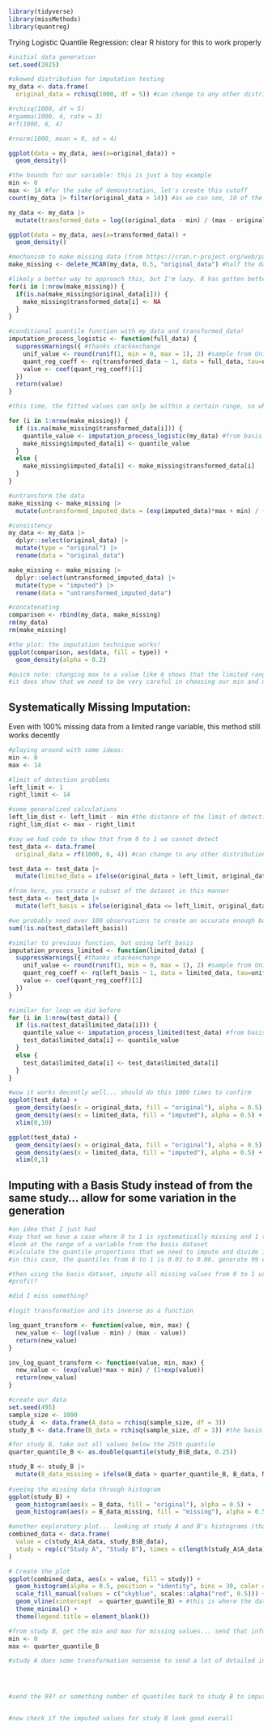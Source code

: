 ```r
library(tidyverse)
library(missMethods)
library(quantreg)
```

Trying Logistic Quantile Regression: clear R history for this to work properly

```r
#initial data generation
set.seed(2025)

#skewed distribution for imputation testing
my_data <- data.frame(
  original_data = rchisq(1000, df = 5)) #can change to any other distribution: try F and gamma?

#rchisq(1000, df = 5)
#rgamma(1000, 4, rate = 3)
#rf(1000, 6, 4)

#rnorm(1000, mean = 0, sd = 4)

ggplot(data = my_data, aes(x=original_data)) +
  geom_density()
```

```r
#the bounds for our variable: this is just a toy example
min <- 0
max <- 14 #for the sake of demonstration, let's create this cutoff
count(my_data |> filter(original_data > 14)) #as we can see, 10 of the 1000 obs are out of the range

my_data <- my_data |>
  mutate(transformed_data = log((original_data - min) / (max - original_data)))

ggplot(data = my_data, aes(x=transformed_data)) +
  geom_density()
```

```r
#mechanism to make missing data (from https://cran.r-project.org/web/packages/missMethods/vignettes/Generating-missing-values.html)
make_missing <- delete_MCAR(my_data, 0.5, "original_data") #half the data is gone now

#likely a better way to approach this, but I'm lazy. R has gotten better with for loops
for(i in 1:nrow(make_missing)) {
  if(is.na(make_missing$original_data[i])) {
    make_missing$transformed_data[i] <- NA
  }
}
```

```r
#conditional quantile function with my_data and transformed_data!
imputation_process_logistic <- function(full_data) {
  suppressWarnings({ #thanks stackexchange
    unif_value <- round(runif(1, min = 0, max = 1), 2) #sample from Unif(0,1) and round to hundredths
    quant_reg_coeff <- rq(transformed_data ~ 1, data = full_data, tau=unif_value) #why is this 1?
    value <- coef(quant_reg_coeff)[1]
  })
  return(value)
}
```

```r
#this time, the fitted values can only be within a certain range, so when un-transforming it, we should never observe a value outside of (min, max)

for (i in 1:nrow(make_missing)) {
  if (is.na(make_missing$transformed_data[i])) {
    quantile_value <- imputation_process_logistic(my_data) #from basis dataset
    make_missing$imputed_data[i] <- quantile_value
  }
  else {
    make_missing$imputed_data[i] <- make_missing$transformed_data[i]
  }
}
```

```r
#untransform the data
make_missing <- make_missing |>
  mutate(untransformed_imputed_data = (exp(imputed_data)*max + min) / (1+exp(imputed_data)))
```

```r
#consistency
my_data <- my_data |>
  dplyr::select(original_data) |>
  mutate(type = "original") |>
  rename(data = "original_data")

make_missing <- make_missing |>
  dplyr::select(untransformed_imputed_data) |>
  mutate(type = "imputed") |>
  rename(data = "untransformed_imputed_data")

#concatenating
comparison <- rbind(my_data, make_missing)
rm(my_data)
rm(make_missing)

#the plot: the imputation technique works!
ggplot(comparison, aes(data, fill = type)) + 
  geom_density(alpha = 0.2)

#quick note: changing max to a value like 6 shows that the limited range works!
#it does show that we need to be very careful in choosing our min and max values
```

## Systematically Missing Imputation: 
Even with 100% missing data from a limited range variable, this method still works decently

```r
#playing around with some ideas:
min <- 0
max <- 14

#limit of detection problems
left_limit <- 1
right_limit <- 14

#some generalized calculations
left_lim_dist <- left_limit - min #the distance of the limit of detection
right_lim_dist <- max - right_limit
```

```r
#say we had code to show that from 0 to 1 we cannot detect
test_data <- data.frame(
  original_data = rf(1000, 6, 4)) #can change to any other distribution: try F and gamma?

test_data <- test_data |>
  mutate(limited_data = ifelse(original_data > left_limit, original_data, NA)) #systematically missing

#from here, you create a subset of the dataset in this manner
test_data <- test_data |>
  mutate(left_basis = ifelse(original_data <= left_limit, original_data, NA)) #the basis for the limited range

#we probably need over 100 observations to create an accurate enough basis, but we can check this further
sum(!is.na(test_data$left_basis)) 
```

```r
#similar to previous function, but using left_basis
imputation_process_limited <- function(limited_data) {
  suppressWarnings({ #thanks stackexchange
    unif_value <- round(runif(1, min = 0, max = 1), 2) #sample from Unif(0,1) and round to hundredths
    quant_reg_coeff <- rq(left_basis ~ 1, data = limited_data, tau=unif_value)
    value <- coef(quant_reg_coeff)[1]
  })
}

#similar for loop we did before
for (i in 1:nrow(test_data)) {
  if (is.na(test_data$limited_data[i])) {
    quantile_value <- imputation_process_limited(test_data) #from basis dataset
    test_data$limited_data[i] <- quantile_value
  }
  else {
    test_data$limited_data[i] <- test_data$limited_data[i]
  }
}

#wow it works decently well... should do this 1000 times to confirm
ggplot(test_data) +
  geom_density(aes(x = original_data, fill = "original"), alpha = 0.5) +
  geom_density(aes(x = limited_data, fill = "imputed"), alpha = 0.5) + 
  xlim(0,10)

ggplot(test_data) +
  geom_density(aes(x = original_data, fill = "original"), alpha = 0.5) +
  geom_density(aes(x = limited_data, fill = "imputed"), alpha = 0.5) + 
  xlim(0,1)
```








## Imputing with a Basis Study instead of from the same study... allow for some variation in the generation

```r
#an idea that I just had
#say that we have a case where 0 to 1 is systematically missing and 1 to 14 is detected
#look at the range of a variable from the basis dataset
#calculate the quantile proportions that we need to impute and divide it by 100
#in this case, the quantiles from 0 to 1 is 0.01 to 0.06. generate 99 equidistant quantiles here

#then using the basis dataset, impute all missing values from 0 to 1 using these quantiles
#profit?

#did I miss something?

```

```r
#logit transformation and its inverse as a function

log_quant_transform <- function(value, min, max) {
  new_value <- log((value - min) / (max - value))
  return(new_value)
}

inv_log_quant_transform <- function(value, min, max) {
  new_value <- (exp(value)*max + min) / (1+exp(value))
  return(new_value)
}
```

```r
#create our data
set.seed(495)
sample_size <- 1000
study_A  <- data.frame(A_data = rchisq(sample_size, df = 3))
study_B <- data.frame(B_data = rchisq(sample_size, df = 3)) #the basis study

#for study B, take out all values below the 25th quantile
quarter_quantile_B <- as.double(quantile(study_B$B_data, 0.25))

study_B <- study_B |>
  mutate(B_data_missing = ifelse(B_data > quarter_quantile_B, B_data, NA))
  
#seeing the missing data through histogram
ggplot(study_B) +
  geom_histogram(aes(x = B_data, fill = "original"), alpha = 0.5) +
  geom_histogram(aes(x = B_data_missing, fill = "missing"), alpha = 0.5)
```

```r
#another exploratory plot... looking at study A and B's histograms (thanks ChatGPT for making this less painful)
combined_data <- data.frame(
  value = c(study_A$A_data, study_B$B_data),
  study = rep(c("Study A", "Study B"), times = c(length(study_A$A_data), length(study_B$B_data)))
)

# Create the plot
ggplot(combined_data, aes(x = value, fill = study)) +
  geom_histogram(alpha = 0.5, position = "identity", bins = 30, color = "black") +
  scale_fill_manual(values = c("skyblue", scales::alpha("red", 0.5))) +
  geom_vline(xintercept  = quarter_quantile_B) + #this is where the data will go missing... 
  theme_minimal() +
  theme(legend.title = element_blank()) 
```

```r
#from study B, get the min and max for missing values... send that information to study A
min <- 0
max <- quarter_quantile_B

#study A does some transformation nonsense to send a lot of detailed information for within this range




#send the 99? or something number of quantiles back to study B to impute



```

```r
#now check if the imputed values for study B look good overall
```

